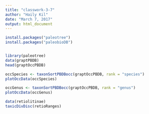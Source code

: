```yaml
---
title: "classwork-3-7"
author: "Haily Kil"
date: "March 7, 2017"
output: html_document
---
```

```r
install.packages("paleotree")
install.packages("paleobioDB")


library(paleotree)
data(graptPBDB)
head(graptOccPBDB)

occSpecies <- taxonSortPBDBocc(graptOccPBDB, rank = "species")
plotOccData(occSpecies)

occGenus <- taxonSortPBDBocc(graptOccPBDB, rank = "genus")
plotOccData(occGenus)

data(retiolitinae)
taxicDivDisc(retioRanges)


```